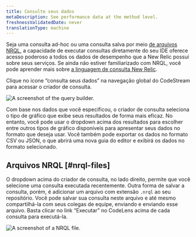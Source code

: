 ```yaml
---
title: Consulte seus dados
metaDescription: See performance data at the method level.
freshnessValidatedDate: never
translationType: machine
---
```


Seja uma consulta ad-hoc ou uma consulta salva por meio [de arquivos NRQL](#nrql-files), a capacidade de executar consultas diretamente do seu IDE oferece acesso poderoso a todos os dados de desempenho que a New Relic possui sobre seus serviços. Se ainda não estiver familiarizado com NRQL, você pode aprender mais sobre [a linguagem de consulta New Relic](/docs/nrql/get-started/introduction-nrql-new-relics-query-language).

Clique no ícone “consulta seus dados” na navegação global do CodeStream para acessar o criador de consulta.

<img
  title="Query your data."
  alt="A screenshot of the query builder."
  src="/images/codestream_screenshot-crop_query-builder.webp"
/>

Com base nos dados que você especificou, o criador de consulta seleciona o tipo de gráfico que exibe seus resultados de forma mais eficaz. No entanto, você pode usar o dropdown acima dos resultados para escolher entre outros tipos de gráfico disponíveis para apresentar seus dados no formato que deseja usar. Você também pode exportar os dados no formato CSV ou JSON, o que abrirá uma nova guia do editor e exibirá os dados no formato selecionado.

## Arquivos NRQL [#nrql-files]

O dropdown acima do criador de consulta, no lado direito, permite que você selecione uma consulta executada recentemente. Outra forma de salvar a consulta, porém, é adicionar um arquivo com extensão `.nrql` ao seu repositório. Você pode salvar sua consulta neste arquivo e até mesmo compartilhá-la com seus colegas de equipe, enviando e enviando esse arquivo. Basta clicar no link “Executar” no CodeLens acima de cada consulta para executá-la.

<img
  title="NRQL file."
  alt="A screenshot of a NRQL file."
  src="/images/codestream_screenshot-crop_nrql-file.webp"
/>
